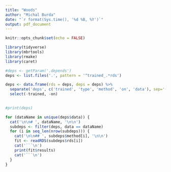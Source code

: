 ```yaml
---
title: "Woods"
author: "Michal Burda"
date: "`r format(Sys.time(), '%d %B, %Y')`"
output: pdf_document
---
```


```r
knitr::opts_chunk$set(echo = FALSE)

library(tidyverse)
library(mbrtools)
library(rmake)
library(caret)

#deps <- getParam('.depends')
deps <- list.files('.', pattern = '^trained_.*rds')

deps <- data.frame(rds = deps, deps = deps) %>%
  separate('deps', c('trained', 'type', 'method', 'on', 'data'), sep='(_|\\.)') %>%
  select(-trained, -on)
  
```

```r
#print(deps)
```

```r
for (dataName in unique(deps$data)) {
  cat('\n\n# ', dataName, '\n\n')
  subdeps <- filter(deps, data == dataName)
  for (i in seq_len(nrow(subdeps))) {
    cat('\n\n## ', subdeps$method[i], '\n\n')
    fit <- readRDS(subdeps$rds[i])
    cat('```\n')
    print(fit$results)
    cat('```\n')
  }
}
```

